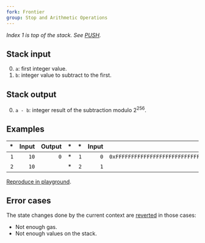```yaml
---
fork: Frontier
group: Stop and Arithmetic Operations
---
```


_Index 1 is top of the stack. See [PUSH](/#60)._

## Stack input

0. `a`: first integer value.
1. `b`: integer value to subtract to the first.

## Stack output

0. `a - b`: integer result of the subtraction modulo 2<sup>256</sup>.

## Examples

|  \* | Input | Output |  \* |  \* | Input |                                                               Output |
| --: | ----: | -----: | --: | --: | ----: | -------------------------------------------------------------------: |
| `1` |  `10` |    `0` |  \* | `1` |   `0` | `0xFFFFFFFFFFFFFFFFFFFFFFFFFFFFFFFFFFFFFFFFFFFFFFFFFFFFFFFFFFFFFFFF` |
| `2` |  `10` |        |  \* | `2` |   `1` |                                                                      |

[Reproduce in playground](/playground?unit=Wei&codeType=Mnemonic&code='z1~10~1wyyz2~1~w'~yPUSH1%20z%2F%2F%20Example%20y%5Cnw0ySUB%01wyz~_).

## Error cases

The state changes done by the current context are [reverted](#FD) in those cases:

- Not enough gas.
- Not enough values on the stack.
